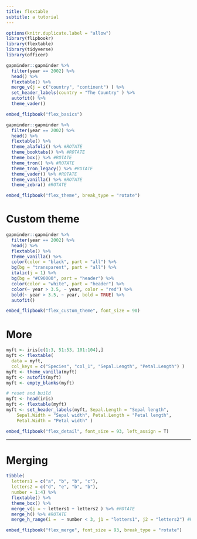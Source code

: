```yaml
---
title: flextable
subtitle: a tutorial
---
```



```r
options(knitr.duplicate.label = "allow")
library(flipbookr)
library(flextable)
library(tidyverse)
library(officer)
```


```r
gapminder::gapminder %>% 
  filter(year == 2002) %>% 
  head() %>% 
  flextable() %>% 
  merge_v(j = c("country", "continent") ) %>% 
  set_header_labels(country = "The Country" ) %>% 
  autofit() %>% 
  theme_vader()
```

```r
embed_flipbook("flex_basics")
```



```r
gapminder::gapminder %>% 
  filter(year == 2002) %>% 
  head() %>% 
  flextable() %>%
  theme_alafoli() %>% #ROTATE
  theme_booktabs() %>% #ROTATE
  theme_box() %>% #ROTATE
  theme_tron() %>% #ROTATE
  theme_tron_legacy() %>% #ROTATE
  theme_vader() %>% #ROTATE
  theme_vanilla() %>% #ROTATE
  theme_zebra() #ROTATE
```

```r
embed_flipbook("flex_theme", break_type = "rotate")
```


# Custom theme

```r
gapminder::gapminder %>% 
  filter(year == 2002) %>% 
  head() %>% 
  flextable() %>% 
  theme_vanilla() %>% 
  color(color = "black", part = "all") %>% 
  bg(bg = "transparent", part = "all") %>% 
  italic(j = 1) %>% 
  bg(bg = "#C90000", part = "header") %>% 
  color(color = "white", part = "header") %>% 
  color(~ year > 3.5, ~ year, color = "red") %>% 
  bold(~ year > 3.5, ~ year, bold = TRUE) %>% 
  autofit()
```


```r
embed_flipbook("flex_custom_theme", font_size = 90)
```



# More



```r
myft <- iris[c(1:3, 51:53, 101:104),]
myft <- flextable(
  data = myft, 
  col_keys = c("Species", "col_1", "Sepal.Length", "Petal.Length") )
myft <- theme_vanilla(myft)
myft <- autofit(myft)
myft <- empty_blanks(myft)

# reset and build
myft <- head(iris)
myft <- flextable(myft) 
myft <- set_header_labels(myft, Sepal.Length = "Sepal length", 
    Sepal.Width = "Sepal width", Petal.Length = "Petal length",
    Petal.Width = "Petal width" )
```


```r
embed_flipbook("flex_detail", font_size = 93, left_assign = T)
```


---

# Merging


```r
tibble(
  letters1 = c("a", "b", "b", "c"), 
  letters2 = c("d", "e", "b", "b"), 
  number = 1:4) %>% 
  flextable() %>% 
  theme_box() %>%
  merge_v(j = ~ letters1 + letters2 ) %>% #ROTATE
  merge_h() %>% #ROTATE
  merge_h_range(i =  ~ number < 3, j1 = "letters1", j2 = "letters2") #ROTATE
```

```r
embed_flipbook("flex_merge", font_size = 93, break_type = "rotate")
```


